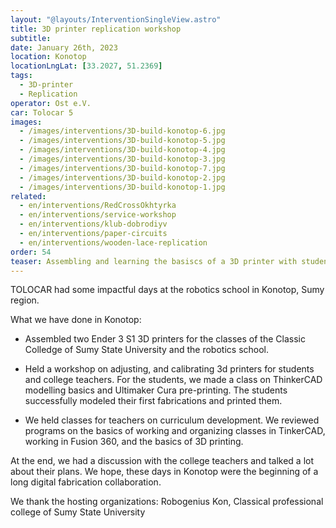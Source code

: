 ```yaml
---
layout: "@layouts/InterventionSingleView.astro"
title: 3D printer replication workshop 
subtitle:
date: January 26th, 2023
location: Konotop
locationLngLat: [33.2027, 51.2369]
tags: 
  - 3D-printer
  - Replication
operator: Ost e.V.
car: Tolocar 5
images:
  - /images/interventions/3D-build-konotop-6.jpg
  - /images/interventions/3D-build-konotop-5.jpg
  - /images/interventions/3D-build-konotop-4.jpg
  - /images/interventions/3D-build-konotop-3.jpg
  - /images/interventions/3D-build-konotop-7.jpg
  - /images/interventions/3D-build-konotop-2.jpg
  - /images/interventions/3D-build-konotop-1.jpg
related:
  - en/interventions/RedCrossOkhtyrka
  - en/interventions/service-workshop
  - en/interventions/klub-dobrodiyv
  - en/interventions/paper-circuits
  - en/interventions/wooden-lace-replication
order: 54
teaser: Assembling and learning the basiscs of a 3D printer with students and teachers at robotics school in Konotop.
---
```

TOLOCAR had some impactful days at the robotics school in Konotop, Sumy region.

What we have done in Konotop:
- Assembled two Ender 3 S1 3D printers for the classes of the Classic Colledge of Sumy State University and the robotics school.

- Held a workshop on adjusting, and calibrating 3d printers for students and college teachers. For the students, we made a class on ThinkerCAD modelling basics and Ultimaker Cura pre-printing. The students successfully modeled their first fabrications and printed them.

- We held classes for teachers on curriculum development. We reviewed programs on the basics of working and organizing classes in TinkerCAD, working in Fusion 360, and the basics of 3D printing.

At the end, we had a discussion with the college teachers and talked a lot about their plans. We hope, these days in Konotop were the beginning of a long digital fabrication collaboration.

We thank the hosting organizations: Robogenius Kon, Classical professional college of Sumy State University
